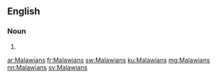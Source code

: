 ==English==

===Noun===
{{head|en|plural}}

# {{plural of|Malawian|lang=en}}

[[ar:Malawians]]
[[fr:Malawians]]
[[sw:Malawians]]
[[ku:Malawians]]
[[mg:Malawians]]
[[nn:Malawians]]
[[sv:Malawians]]